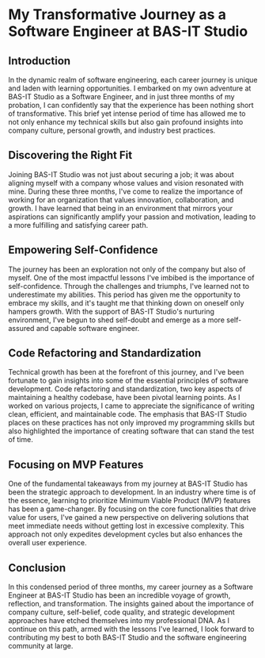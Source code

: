 # My Transformative Journey as a Software Engineer at BAS-IT Studio

## Introduction

In the dynamic realm of software engineering, each career journey is unique and laden with learning opportunities. I embarked on my own adventure at BAS-IT Studio as a Software Engineer, and in just three months of my probation, I can confidently say that the experience has been nothing short of transformative. This brief yet intense period of time has allowed me to not only enhance my technical skills but also gain profound insights into company culture, personal growth, and industry best practices.

## Discovering the Right Fit

Joining BAS-IT Studio was not just about securing a job; it was about aligning myself with a company whose values and vision resonated with mine. During these three months, I've come to realize the importance of working for an organization that values innovation, collaboration, and growth. I have learned that being in an environment that mirrors your aspirations can significantly amplify your passion and motivation, leading to a more fulfilling and satisfying career path.

## Empowering Self-Confidence

The journey has been an exploration not only of the company but also of myself. One of the most impactful lessons I've imbibed is the importance of self-confidence. Through the challenges and triumphs, I've learned not to underestimate my abilities. This period has given me the opportunity to embrace my skills, and it's taught me that thinking down on oneself only hampers growth. With the support of BAS-IT Studio's nurturing environment, I've begun to shed self-doubt and emerge as a more self-assured and capable software engineer.

## Code Refactoring and Standardization

Technical growth has been at the forefront of this journey, and I've been fortunate to gain insights into some of the essential principles of software development. Code refactoring and standardization, two key aspects of maintaining a healthy codebase, have been pivotal learning points. As I worked on various projects, I came to appreciate the significance of writing clean, efficient, and maintainable code. The emphasis that BAS-IT Studio places on these practices has not only improved my programming skills but also highlighted the importance of creating software that can stand the test of time.

## Focusing on MVP Features

One of the fundamental takeaways from my journey at BAS-IT Studio has been the strategic approach to development. In an industry where time is of the essence, learning to prioritize Minimum Viable Product (MVP) features has been a game-changer. By focusing on the core functionalities that drive value for users, I've gained a new perspective on delivering solutions that meet immediate needs without getting lost in excessive complexity. This approach not only expedites development cycles but also enhances the overall user experience.

## Conclusion

In this condensed period of three months, my career journey as a Software Engineer at BAS-IT Studio has been an incredible voyage of growth, reflection, and transformation. The insights gained about the importance of company culture, self-belief, code quality, and strategic development approaches have etched themselves into my professional DNA. As I continue on this path, armed with the lessons I've learned, I look forward to contributing my best to both BAS-IT Studio and the software engineering community at large.